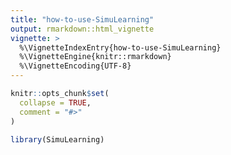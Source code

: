 ```yaml
---
title: "how-to-use-SimuLearning"
output: rmarkdown::html_vignette
vignette: >
  %\VignetteIndexEntry{how-to-use-SimuLearning}
  %\VignetteEngine{knitr::rmarkdown}
  %\VignetteEncoding{UTF-8}
---
```


```r
knitr::opts_chunk$set(
  collapse = TRUE,
  comment = "#>"
)
```

```r
library(SimuLearning)
```
